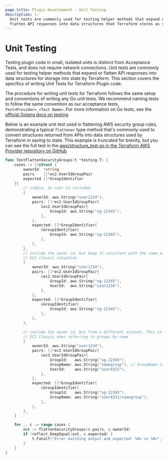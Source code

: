 ```yaml
---
page_title: Plugin Development - Unit Testing
description: |-
  Unit tests are commonly used for testing helper methods that expand or
  flatten API responses into data structures that Terraform stores as state.
---
```


# Unit Testing

Testing plugin code in small, isolated units is distinct from Acceptance Tests,
and does not require network connections. Unit tests are commonly used for
testing helper methods that expand or flatten API responses into data structures
for storage into state by Terraform. This section covers the specifics of
writing Unit Tests for Terraform Plugin code.

The procedure for writing unit tests for Terraform follows the same setup and
conventions of writing any Go unit tests. We recommend naming tests to follow
the same convention as our acceptance tests, `Test<Provider>_<Test Name>`. For more
information on Go tests, see the [official Golang docs on testing](https://pkg.go.dev/testing).

Below is an example unit test used in flattening AWS security group rules,
demonstrating a typical `flattener` type method that's commonly used to convert
structures returned from APIs into data structures used by Terraform in saving
to state. This example is truncated for brevity, but you can see the full test in the
[aws/structure_test.go in the Terraform AWS Provider
repository on GitHub](https://github.com/hashicorp/terraform-provider-aws/blob/f22ae122d8407672bd38951f80a2813b8b9af683/aws/structure_test.go#L930-L1027)

```go
func TestFlattenSecurityGroups(t *testing.T) {
	cases := []struct {
		ownerId  *string
		pairs    []*ec2.UserIdGroupPair
		expected []*GroupIdentifier
	}{
		// simple, no user id included
		{
			ownerId: aws.String("user1234"),
			pairs: []*ec2.UserIdGroupPair{
				&ec2.UserIdGroupPair{
					GroupId: aws.String("sg-12345"),
				},
			},
			expected: []*GroupIdentifier{
				&GroupIdentifier{
					GroupId: aws.String("sg-12345"),
				},
			},
		},
		// include the owner id, but keep it consitent with the same account. Tests
		// EC2 classic situation
		{
			ownerId: aws.String("user1234"),
			pairs: []*ec2.UserIdGroupPair{
				&ec2.UserIdGroupPair{
					GroupId: aws.String("sg-12345"),
					UserId:  aws.String("user1234"),
				},
			},
			expected: []*GroupIdentifier{
				&GroupIdentifier{
					GroupId: aws.String("sg-12345"),
				},
			},
		},

		// include the owner id, but from a different account. This is reflects
		// EC2 Classic when referring to groups by name
		{
			ownerId: aws.String("user1234"),
			pairs: []*ec2.UserIdGroupPair{
				&ec2.UserIdGroupPair{
					GroupId:   aws.String("sg-12345"),
					GroupName: aws.String("somegroup"), // GroupName is only included in Classic
					UserId:    aws.String("user4321"),
				},
			},
			expected: []*GroupIdentifier{
				&GroupIdentifier{
					GroupId:   aws.String("sg-12345"),
					GroupName: aws.String("user4321/somegroup"),
				},
			},
		},
	}

	for _, c := range cases {
		out := flattenSecurityGroups(c.pairs, c.ownerId)
		if !reflect.DeepEqual(out, c.expected) {
			t.Fatalf("Error matching output and expected: %#v vs %#v", out, c.expected)
		}
	}
}
```
